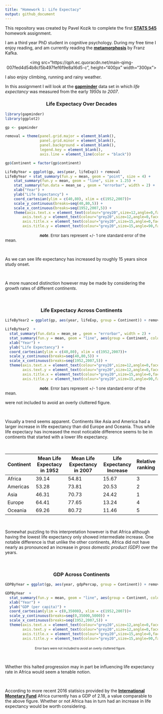 ```yaml
---
title: "Homework 1: Life Expectacy"
output: github_document
---
```


This repository was created by Pavel Kozik to complete the first [**STATS 545**](https://www.rstudio.com/wp-content/uploads/2015/02/rmarkdown-cheatsheet.pdf) homework assignment. 

I am a third year PhD student in cognitive psychology. During my free time I enjoy reading, and am currently reading the [**metamorphosis**](https://www.goodreads.com/book/show/485894.The_Metamorphosis) by Franz Kafka.

<p align="center">
  <img src="https://qph.ec.quoracdn.net/main-qimg-007fed4d54b8cf5b497fef6f9e8a16d5-c", height="400px" width="300px">
</p>

I also enjoy climbing, running and rainy weather. 

In this assignment I will look at the  [**gapminder**](https://cran.r-project.org/web/packages/gapminder/index.html) data set in which *life expectancy* was measured from the early *1950s to 2007*. 

<center> <h3>Life Expectacy Over Decades </h3> </center>

```r
library(gapminder)
library(ggplot2)

gp <- gapminder

removal = theme(panel.grid.major = element_blank(), 
                panel.grid.minor = element_blank(), 
                panel.background = element_blank(), 
                legend.key = element_blank(),
                axis.line = element_line(color = "black"))

gp$Continent = factor(gp$continent)

LifeByYear = ggplot(gp, aes(year, lifeExp)) + removal
LifeByYear + stat_summary(fun.y = mean, geom = "point", size = 4) +
    stat_summary(fun.y = mean, geom = "line", size = 1.25) +
    stat_summary(fun.data = mean_se , geom = "errorbar", width = 2) +
    xlab("Year") +
    ylab("Life Expectancy") +
    coord_cartesian(ylim = c(40,80), xlim = c(1952,2007))+
    scale_y_continuous(breaks=seq(40,80,5)) +
    scale_x_continuous(breaks=seq(1952,2007,5)) +
    theme(axis.text.x = element_text(colour="grey20",size=12,angle=0,face="plain"),
        axis.text.y = element_text(colour="grey20",size=12,angle=0,face="plain"),  
        axis.title.x = element_text(colour="grey20",size=15,angle=0,face="plain"),
        axis.title.y = element_text(colour="grey20",size=15,angle=90,face="plain"))
```
&nbsp;&nbsp; &nbsp; &nbsp; &nbsp; &nbsp;  &nbsp; &nbsp; &nbsp; &nbsp; &nbsp; &nbsp; &nbsp; &nbsp; &nbsp;  <font size="-1"> ***note***. Error bars represent +/- 1 one standard error of the mean.
</font>

&nbsp;
&nbsp;

As we can see life expectancy has increased by roughly 15 years since study onset.

&nbsp;

A more nuanced distinction however may be made by considering the growth rates of different *continents*. 

&nbsp;

<center> <h3>Life Expectacy Across Continents</h3> </center>

```r
LifeByYear2 = ggplot(gp, aes(year, lifeExp, group = Continent)) + removal

LifeByYear2  +
  stat_summary(fun.data = mean_se , geom = "errorbar", width = 2) +
  stat_summary(fun.y = mean, geom = "line", aes(group = Continent, color = Continent), size = 1.25) +
  xlab("Year") +
  ylab("Life Expectancy") +
  coord_cartesian(ylim = c(40,80), xlim = c(1952,2007))+
  scale_y_continuous(breaks=seq(40,80,5)) +
  scale_x_continuous(breaks=seq(1952,2007,5)) +
  theme(axis.text.x = element_text(colour="grey20",size=12,angle=0,face="plain"),
        axis.text.y = element_text(colour="grey20",size=12,angle=0,face="plain"),  
        axis.title.x = element_text(colour="grey20",size=15,angle=0,face="plain"),
        axis.title.y = element_text(colour="grey20",size=15,angle=90,face="plain"))
```
&nbsp;&nbsp; &nbsp; &nbsp; &nbsp; &nbsp;  &nbsp; &nbsp; &nbsp; &nbsp; &nbsp; &nbsp; &nbsp; &nbsp; &nbsp;  <font size="-1"> ***note***. Error bars represent +/- 1 one standard error of the mean.
</font>


were not included to avoid an overly cluttered figure.


&nbsp;
&nbsp;

Visually a trend seems apparent. Continents like Asia and America had a larger increase in life expectancy than did Europe and Oceania. Thus while life expectacy has increased the most noticable difference seems to be in continents that started with a lower life expectancy.

&nbsp;

|    **Continent**    | **Mean Life Expectacy in 1952** | **Mean Life Expectancy in 2007 **| **Life Expectancy Increase**| **Relative ranking**
  |----|--------------------|---------------------|----------------|---|
  |Africa          | 39.14 |54.81| 15.67|3|
  |Americas        | 53.28 |73.81| 20.53|2|
  |Asia            | 46.31 |70.73|24.42|1|
  |Europe          | 64.41 |77.65|13.24|4|
  |Oceania         | 69.26 |80.72|11.46|5|


&nbsp;
&nbsp;

Somewhat puzzling to this interpretation however is that Africa although having the lowest life expectancy only showed intermediate increase. One notable difference is that unlike the other continents, Africa did not have nearly as pronounced an increase in *gross domestic product (GDP)* over the years. 

&nbsp;


<center> <h3>GDP Across Continents</h3> </center>

```r
GDPByYear = ggplot(gp, aes(year, gdpPercap, group = Continent)) + removal

GDPByYear  +
  stat_summary(fun.y = mean, geom = "line", aes(group = Continent, color = Continent), size = 1.25) +
  xlab("Year") +
  ylab("GDP (per capita)") +
  coord_cartesian(ylim = c(0,35000), xlim = c(1952,2007))+
  scale_y_continuous(breaks=seq(0,35000,5000)) +
  scale_x_continuous(breaks=seq(1952,2007,5)) +
  theme(axis.text.x = element_text(colour="grey20",size=12,angle=0,face="plain"),
        axis.text.y = element_text(colour="grey20",size=12,angle=0,face="plain"),  
        axis.title.x = element_text(colour="grey20",size=15,angle=0,face="plain"),
        axis.title.y = element_text(colour="grey20",size=15,angle=90,face="plain"))
```
&nbsp;&nbsp; &nbsp; &nbsp; &nbsp; &nbsp;  &nbsp; &nbsp; &nbsp; &nbsp; &nbsp; &nbsp; &nbsp; <font size="-5"> Error bars were not included to avoid an overly cluttered figure.
</font>


&nbsp;
&nbsp;


Whether this halted progression may in part be influencing life expectancy rate in Africa would seem a tenable notion. 

&nbsp;

According to more recent 2016 statisics provided by the [**International Monetary Fund**](http://www.imf.org/external/datamapper/NGDPD@WEO/OEMDC/ADVEC/WEOWORLD/AFQ) Africa currently has a GDP of 2.18, a value comparable to the above figure. Whether or not Africa has in turn had an increase in life expectancy would be worth considering.



&nbsp;


